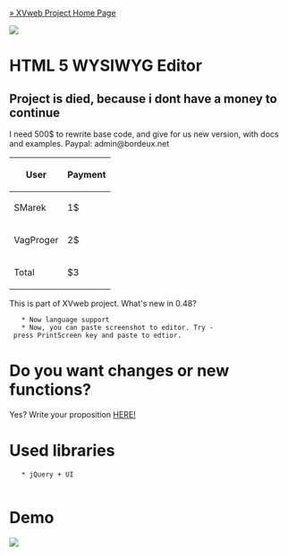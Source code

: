 [[http://bordeux.net/XVweb/|&raquo; XVweb Project Home Page]]

<p align="center"><img src="http://img402.imageshack.us/img402/8499/html5logo.jpg"  /></p>

= HTML 5 WYSIWYG Editor =
== Project is died, because i dont have a money to continue ==
I need 500$ to rewrite base code, and give for us new version, with docs and examples. Paypal: admin@bordeux.net 

{| class="wikitable"
|-
! scope="col"| User
! scope="col"| Payment
|-
! scope="row"| SMarek
| 1$
|-
! scope="row"| VagProger
| 2$
|-
! scope="row" colspan="1"| Total
| $3
|}

This is part of XVweb project.
What's new in 0.48? 
	* Now language support
	* Now, you can paste screenshot to editor. Try - press PrintScreen key and paste to edtior. 

= Do you want changes or new functions? =
Yes? Write your proposition <a href="https://github.com/bordeux/HTML-5-WYSIWYG-Editor/issues">HERE!</a>


= Used libraries =
	* jQuery + UI
	
= Demo =

<p align="center"><a href="http://bordeux.github.com/HTML-5-WYSIWYG-Editor/"> <img src="http://img140.imageshack.us/img140/7695/demoy.png"  /> </a> </p>


